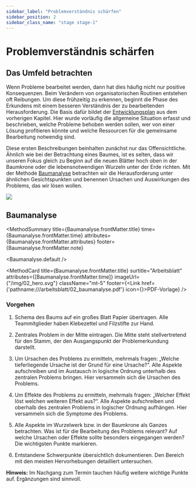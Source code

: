 ```yaml
---
sidebar_label: "Problemverständnis schärfen"
sidebar_position: 2
sidebar_class_name: "stage stage-1"
---
```



# Problemverständnis schärfen

## Das Umfeld betrachten

Wenn Probleme bearbeitet werden, dann hat dies häufig nicht nur positive Konsequenzen. Beim Verändern von organisatorischen Routinen entstehen oft Reibungen. Um diese frühzeitig zu erkennen, beginnt die Phase des Erkundens mit einem besseren Verständnis der zu bearbeitenden Herausforderung. Die Basis dafür bildet der [Entwicklungsplan](/buch/vorbereiten/unternehmung-beginnen#entwicklungsplan) aus dem vorherigen Kapitel. Hier wurde vorläufig die allgemeine Situation erfasst und beschrieben, welche Probleme behoben werden sollen, wer von einer Lösung profitieren könnte und welche Ressourcen für die gemeinsame Bearbeitung notwendig sind.

Diese ersten Beschreibungen beinhalten zunächst nur das Offensichtliche. Ähnlich wie bei der Betrachtung eines Baumes, ist es selten, dass wir unseren Fokus gleich zu Beginn auf die neuen Blätter hoch oben in der Baumkrone oder die lebensnotwendigen Wurzeln unter der Erde richten. Mit der Methode [Baumanalyse](#baumanalyse) betrachten wir die Herausforderung unter ähnlichen Gesichtspunkten und benennen Ursachen und Auswirkungen des Problems, das wir lösen wollen.

<img src="/img/02_das_umfeld_betrachten.svg" className="w-64 mx-auto h-auto" aria-hidden />

## Baumanalyse

<MethodSummary
  title={Baumanalyse.frontMatter.title}
  time={Baumanalyse.frontMatter.time}
  attributes={Baumanalyse.frontMatter.attributes}
  footer={Baumanalyse.frontMatter.note}
>
  <Baumanalyse.default />
</MethodSummary>

<MethodCard
  title={Baumanalyse.frontMatter.title}
  surtitle="Arbeitsblatt"
  attributes={[Baumanalyse.frontMatter.time]}
  imageUrl={"/img/02_hero.svg"}
  className="mt-5"
  footer={<Link href={'pathname:///arbeitsblatt/02_baumanalyse.pdf'} icon={<EditIcon className="w-3 h-3 text-inherit" />}>PDF-Vorlage</Link>}
/>

### Vorgehen

1. Schema des Baums auf ein großes Blatt Papier übertragen. Alle Teammitglieder haben Klebezettel und Filzstifte zur Hand.

2. Zentrales Problem in der Mitte eintragen. Die Mitte steht stellvertretend für den Stamm, der den Ausgangspunkt der Problemerkundung darstellt.

3. Um Ursachen des Problems zu ermitteln, mehrmals fragen: „Welche tieferliegende Ursache ist der Grund für eine Ursache?“. Alle Aspekte aufschreiben und im Austausch in logische Ordnung unterhalb des zentralen Problems bringen. Hier versammeln sich die Ursachen des Problems.

4. Um Effekte des Problems zu ermitteln, mehrmals fragen: „Welcher Effekt löst welchen weiteren Effekt aus?“. Alle Aspekte aufschreiben und oberhalb des zentralen Problems in logischer Ordnung aufhängen. Hier versammeln sich die Symptome des Problems.

5. Alle Aspekte im Wurzelwerk bzw. in der Baumkrone als Ganzes betrachten. Was ist für die Bearbeitung des Problems relevant? Auf welche Ursachen oder Effekte sollte besonders eingegangen werden? Die wichtigsten Punkte markieren.

6. Entstandene Schwerpunkte übersichtlich dokumentieren. Den Bereich mit den meisten Hervorhebungen detailliert untersuchen.

<Hint><b>Hinweis:</b> Im Nachgang zum Termin tauchen häufig weitere wichtige Punkte auf. Ergänzungen sind sinnvoll.</Hint>
